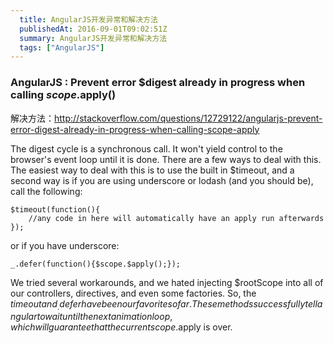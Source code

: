 ```yaml
---
  title: AngularJS开发异常和解决方法
  publishedAt: 2016-09-01T09:02:51Z
  summary: AngularJS开发异常和解决方法
  tags: ["AngularJS"]
---
```


### AngularJS : Prevent error $digest already in progress when calling $scope.$apply()

解决方法：http://stackoverflow.com/questions/12729122/angularjs-prevent-error-digest-already-in-progress-when-calling-scope-apply

The digest cycle is a synchronous call. It won't yield control to the browser's event loop until it is done. There are a few ways to deal with this. The easiest way to deal with this is to use the built in $timeout, and a second way is if you are using underscore or lodash (and you should be), call the following:

```
$timeout(function(){
    //any code in here will automatically have an apply run afterwards
});
```

or if you have underscore:

```
_.defer(function(){$scope.$apply();});
```

We tried several workarounds, and we hated injecting $rootScope into all of our controllers, directives, and even some factories. So, the $timeout and _.defer have been our favorite so far. These methods successfully tell angular to wait until the next animation loop, which will guarantee that the current scope.$apply is over.

